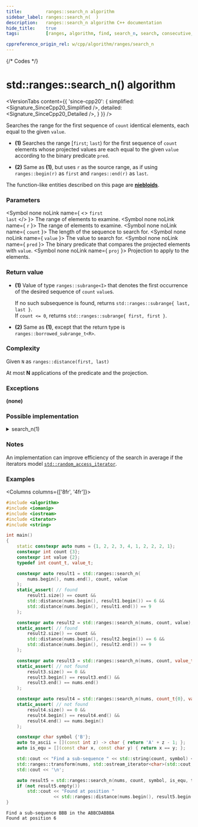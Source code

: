 ```yaml
---
title:         ranges::search_n algorithm
sidebar_label: ranges::search_n(  )
description:   ranges::search_n algorithm C++ documentation
hide_title:    true
tags:          [ranges, algorithm, find, search_n, search, consecutive, sequence, look]

cppreference_origin_rel: w/cpp/algorithm/ranges/search_n
---
```



{/* Codes */}


# std::ranges::search_n() algorithm

<VersionTabs content={{
	'since-cpp20': {
		simplified:	<Signature_SinceCpp20_Simplified />,
		detailed:	<Signature_SinceCpp20_Detailed />,
	}
}} />

Searches the range for the first sequence of `count` identical elements, each equal to the given `value`.

- **(1)** Searches the range [`first`; `last`) for the first sequence of `count` elements whose projected values are each equal to the given `value` according to the binary predicate `pred`.

- **(2)** Same as **(1)**, but uses `r` as the source range, as if using `ranges::begin(r)` as `first` and `ranges::end(r)` as `last`.

The function-like entities described on this page are [**niebloids**](/docs/std/algo/niebloids).

### Parameters

<SymbolTable>

  <Symbol none noLink name={ <> <code>first</code> <br/> <code>last</code> </> }>
    The range of elements to examine.
  </Symbol>
  <Symbol none noLink name={ <code>r</code> }>
    The range of elements to examine.
  </Symbol>
  <Symbol none noLink name={ <code>count</code> }>
    The length of the sequence to search for.
  </Symbol>
  <Symbol none noLink name={ <code>value</code> }>
    The value to search for.
  </Symbol>
  <Symbol none noLink name={ <code>pred</code> }>
    The binary predicate that compares the projected elements with <code>value</code>.
  </Symbol>
  <Symbol none noLink name={ <code>proj</code> }>
    Projection to apply to the elements.
  </Symbol>

</SymbolTable>

### Return value

- **(1)** Value of type `ranges::subrange<I>` that denotes the first occurrence of the desired sequence of `count` `value`s.

  If no such subsequence is found, returns `std::ranges::subrange{ last, last }`.  
  If `count <= 0`, returns `std::ranges::subrange{ first, first }`.

- **(2)** Same as **(1)**, except that the return type is `ranges::borrowed_subrange_t<R>`.

### Complexity

Given `N` as `ranges::distance(first, last)`

At most **N** applications of the predicate and the projection.

### Exceptions

**(none)**

### Possible implementation

<details>
<summary>search_n(1)</summary>

```cpp
struct search_n_fn
{
    template<std::forward_iterator I, std::sentinel_for<I> S, class T,
             class Pred = ranges::equal_to, class Proj = std::identity>
    requires std::indirectly_comparable<I, const T*, Pred, Proj>
    constexpr ranges::subrange<I>
        operator()(I first, S last, std::iter_difference_t<I> count,
                   const T& value, Pred pred = {}, Proj proj = {}) const
    {
        if (count <= 0)
            return {first, first};
        for (; first != last; ++first)
        {
            if (std::invoke(pred, std::invoke(proj, *first), value))
            {
                I start = first;
                std::iter_difference_t<I> n{1};
                for (;;)
                {
                    if (n++ == count)
                        return {start, std::next(first)}; // found
                    if (++first == last)
                        return {first, first}; // not found
                    if (!std::invoke(pred, std::invoke(proj, *first), value))
                        break; // not equ to value
                }
            }
        }
        return {first, first};
    }

    template<ranges::forward_range R, class T, class Pred = ranges::equal_to,
             class Proj = std::identity>
    requires std::indirectly_comparable<ranges::iterator_t<R>, const T*, Pred, Proj>
    constexpr ranges::borrowed_subrange_t<R>
        operator()(R&& r, ranges::range_difference_t<R> count,
                   const T& value, Pred pred = {}, Proj proj = {}) const
    {
        return (*this)(ranges::begin(r), ranges::end(r),
                       std::move(count), value,
                       std::move(pred), std::move(proj));
    }
};

inline constexpr search_n_fn search_n {};
```

</details>

### Notes

An implementation can improve efficiency of the search in average if the iterators model [`std::random_access_iterator`](#).

### Examples

<Columns columns={['8fr', '4fr']}>
<div>

```cpp title='Main.cpp' showLineNumbers
#include <algorithm>
#include <iomanip>
#include <iostream>
#include <iterator>
#include <string>

int main()
{
    static constexpr auto nums = {1, 2, 2, 3, 4, 1, 2, 2, 2, 1};
    constexpr int count {3};
    constexpr int value {2};
    typedef int count_t, value_t;

    constexpr auto result1 = std::ranges::search_n(
        nums.begin(), nums.end(), count, value
    );
    static_assert( // found
        result1.size() == count &&
        std::distance(nums.begin(), result1.begin()) == 6 &&
        std::distance(nums.begin(), result1.end()) == 9
    );

    constexpr auto result2 = std::ranges::search_n(nums, count, value);
    static_assert( // found
        result2.size() == count &&
        std::distance(nums.begin(), result2.begin()) == 6 &&
        std::distance(nums.begin(), result2.end()) == 9
    );

    constexpr auto result3 = std::ranges::search_n(nums, count, value_t{5});
    static_assert( // not found
        result3.size() == 0 &&
        result3.begin() == result3.end() &&
        result3.end() == nums.end()
    );

    constexpr auto result4 = std::ranges::search_n(nums, count_t{0}, value_t{1});
    static_assert( // not found
        result4.size() == 0 &&
        result4.begin() == result4.end() &&
        result4.end() == nums.begin()
    );

    constexpr char symbol {'B'};
    auto to_ascii = [](const int z) -> char { return 'A' + z - 1; };
    auto is_equ = [](const char x, const char y) { return x == y; };

    std::cout << "Find a sub-sequence " << std::string(count, symbol) << " in the ";
    std::ranges::transform(nums, std::ostream_iterator<char>(std::cout, ""), to_ascii);
    std::cout << '\n';

    auto result5 = std::ranges::search_n(nums, count, symbol, is_equ, to_ascii);
    if (not result5.empty())
        std::cout << "Found at position "
                  << std::ranges::distance(nums.begin(), result5.begin()) << '\n';
}
```

</div>
<div>

```plaintext title="Output"
Find a sub-sequence BBB in the ABBCDABBBA
Found at position 6
```

</div>
</Columns>
